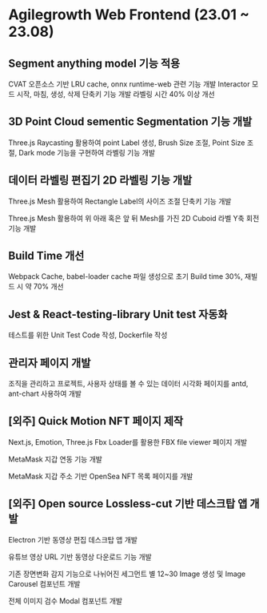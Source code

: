 # Agilegrowth Web Frontend (23.01 ~ 23.08)

## Segment anything model 기능 적용

CVAT 오픈소스 기반 LRU cache, onnx runtime-web 관련 기능 개발 Interactor 모드 시작, 마침, 생성, 삭제 단축키 기능 개발 라벨링 시간 40% 이상 개선

## 3D Point Cloud sementic Segmentation 기능 개발

Three.js Raycasting 활용하여 point Label 생성, Brush Size 조절, Point Size 조절, Dark mode 기능을 구현하여 라벨링 기능 개발

## 데이터 라벨링 편집기 2D 라벨링 기능 개발

Three.js Mesh 활용하여 Rectangle Label의 사이즈 조절 단축키 기능 개발

Three.js Mesh 활용하여 위 아래 혹은 앞 뒤 Mesh를 가진 2D Cuboid 라벨 Y축 회전 기능 개발

## Build Time 개선

Webpack Cache, babel-loader cache 파일 생성으로 초기 Build time 30%, 재빌드 시 약 70% 개선

## Jest & React-testing-library Unit test 자동화

테스트를 위한 Unit Test Code 작성, Dockerfile 작성

## 관리자 페이지 개발

조직을 관리하고 프로젝트, 사용자 상태를 볼 수 있는 데이터 시각화 페이지를 antd, ant-chart 사용하여 개발

## [외주] Quick Motion NFT 페이지 제작

Next.js, Emotion, Three.js Fbx Loader를 활용한 FBX file viewer 페이지 개발

MetaMask 지갑 연동 기능 개발

MetaMask 지갑 주소 기반 OpenSea NFT 목록 페이지를 개발

## [외주] Open source Lossless-cut 기반 데스크탑 앱 개발

Electron 기반 동영상 편집 데스크탑 앱 개발

유튜브 영상 URL 기반 동영상 다운로드 기능 개발

기존 장면변화 감지 기능으로 나뉘어진 세그먼트 별 12~30 Image 생성 및 Image Carousel 컴포넌트 개발

전체 이미지 검수 Modal 컴포넌트 개발
